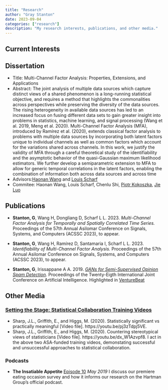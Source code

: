 ```yaml
---
title: "Research"
author: "Gray Stanton"
date: 2023-09-04
categories: ["research"]
description: "My research interests, publications, and other media."
---
```




## Current Interests



## Dissertation 

* Title: Multi-Channel Factor Analysis: Properties, Extensions, and Applications
* Abstract: The joint analysis of multiple data sources which capture distinct views of a shared phenomenon is a long-running statistical objective, and requires a method that highlights the commonalities across perspectives while preserving the diversity of the data sources. The rising heterogeneity in available data sources has led to an increased focus on fusing different data sets to gain greater insight into problems in statistics, machine learning, and signal processing (Wang et al. 2019, Meng et al. 2020). Multi-Channel Factor Analysis (MFA), introduced by Ramírez et al. (2020), extends classical factor analysis to problems with multiple data sources by incorporating both latent factors unique to individual channels as well as common factors which account for the variations shared across channels. In this work, we justify the validity of MFA through a careful theoretical study of the identifiability and the asymptotic behavior of the quasi-Gaussian maximum likelihood estimators. We further develop a semiparametric extension to MFA to allow for generic temporal correlations in the latent factors, enabling the combination of information both across data sources and across time
* Advisors:[Haonan Wang](https://www.stat.colostate.edu/~wanghn/index.html) and [Louis Scharf](https://scharfcsu.weebly.com/)
* Commitee: Haonan Wang, Louis Scharf, Chenlu Shi, [Piotr Kokoszka](https://www.stat.colostate.edu/~piotr/), [Jie Luo](https://www.engr.colostate.edu/~rockey/)

## Publications

* __Stanton, G__, Wang H, Dongliang D, Scharf L L. 2023. *Multi-Channel Factor Analysis for Temporally and Spatially Correlated Time Series.* 
  Proceedings of the 57th Annual Asilomar Conference on Signals, Systems, and Computers (ACSSC 2023), to appear.

* __Stanton, G__, Wang H, Ramírez D, Santamaria I, Scharf L L. 2023. *Identifiability of Multi-Channel Factor Analysis.* 
  Proceedings of the 57th Annual Asilomar Conference on Signals, Systems, and Computers (ACSSC 2023), to appear.

* __Stanton, G__, Irissappane A A. 2019. *[GANs for Semi-Supervised Opinion Spam Detection](https://www.ijcai.org/proceedings/2019/723).* Proceedings of the Twenty-Eigth International Joint Conference on Artificial Intelligence.
  Highlighted in [VentureBeat](https://venturebeat.com/2019/03/21/ai-can-weed-out-spam-reviews-with-limited-labeled-data/)



## Other Media

### [Setting the Stage: Statistical Collaboration  Training Videos](https://sites.google.com/view/juliasharp/other-resources/statistical-collaboration-videos)
* Sharp, J.L., Griffith, E., and Higgs, M. (2020). Statistically significant vs practically meaningful [Video file]. https://youtu.be/pj3zTdpj5VE.
* Sharp, J.L., Griffith, E., and Higgs, M. (2020). Countering stereotypical views of statisticians [Video file]. https://youtu.be/dx_W1Azvpf8. 
I act in the above two ASA-funded training videos, demonstating successful and unsuccessful approaches to statistical collaboration. 

### Podcasts
* __The Insatiable Appetite__  [Episode 10](https://www.hartman-group.com/podcasts/269005989/a-primer-on-hartmans-proprietary-eating-occasions-compass-database2) _May 2019_
I discuss our premiere eating occasion survey and how it informs our research on the Hartman Group's official podcast.


